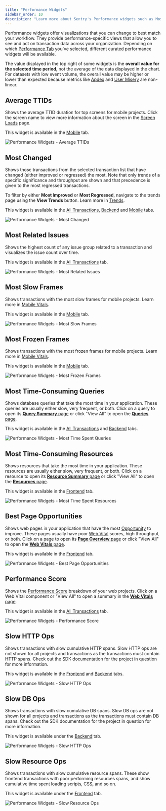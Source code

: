 ```yaml
---
title: "Performance Widgets"
sidebar_order: 10
description: "Learn more about Sentry's Performance widgets such as Most Related Issues, Most Regressed Transactions, and Slow HTTP Ops, and how they can be used to surface performance insights in your applications."
---
```


Performance widgets offer visualizations that you can change to best match your workflow. They provide performance-specific views that allow you to see and act on transaction data across your organization.
Depending on which [Performance Tab](/product/performance/filters-display/#tabs) you've selected, different curated performance widgets will be available.

<Note>

The value displayed in the top right of some widgets is the **overall value for the selected time period**, not the average of the data displayed in the chart. For datasets with low event volume, the overall value may be higher or lower than expected because metrics like [Apdex](/product/performance/metrics/#apdex) and [User Misery](/product/performance/metrics/#user-misery) are non-linear.

</Note>

## Average TTIDs

Shows the average TTID duration for top screens for mobile projects. Click the screen name to view more information about the screen in the [Screen Loads](/product/performance/mobile-vitals/screen-loads/) page.

This widget is available in the [Mobile](/product/performance/filters-display/#mobile) tab.

![Performance Widgets - Average TTIDs](./img/widgets_average_ttids.png)

## Most Changed

Shows those transactions from the selected transaction list that have changed (either improved or regressed) the most. Note that only trends of a specific significance and throughput are shown and that precedence is given to the most regressed transactions. 

To filter by either **Most Improved** or **Most Regressed**, navigate to the trends page using the **View Trends** button. Learn more in [Trends](/product/performance/trends).

This widget is available in the [All Transactions](/product/performance/filters-display/#all-transactions), [Backend](/product/performance/filters-display/#backend) and [Mobile](/product/performance/filters-display/#mobile) tabs.

![Performance Widgets - Most Changed](./img/widgets_most_changed.png)

## Most Related Issues

Shows the highest count of any issue group related to a transaction and visualizes the issue count over time.

This widget is available in the [All Transactions](/product/performance/filters-display/#all-transactions) tab.

![Performance Widgets - Most Related Issues](./img/widgets_most_related_issues.png)

## Most Slow Frames

Shows transactions with the most slow frames for mobile projects. Learn more in [Mobile Vitals](/product/performance/mobile-vitals).

This widget is available in the [Mobile](/product/performance/filters-display/#mobile) tab.

![Performance Widgets - Most Slow Frames](./img/widgets_most_slow_frames.png)

## Most Frozen Frames

Shows transactions with the most frozen frames for mobile projects. Learn more in [Mobile Vitals](/product/performance/mobile-vitals).

This widget is available in the [Mobile](/product/performance/filters-display/#mobile) tab.

![Performance Widgets - Most Frozen Frames](./img/widgets_most_frozen_frames.png)

## Most Time-Consuming Queries

Shows database queries that take the most time in your application. These queries are usually either slow, very frequent, or both. Click on a query to open its [**Query Summary** page](/product/performance/queries#query-summary-page) or click "View All" to open the [**Queries** page](/product/performance/queries#queries-page).

This widget is available in the [All Transactions](/product/performance/filters-display/#all-transactions) and [Backend](/product/performance/filters-display/#backend) tabs.

![Performance Widgets - Most Time Spent Queries](./img/widgets_most_time_spent_queries.png)

## Most Time-Consuming Resources

Shows resources that take the most time in your application. These resources are usually either slow, very frequent, or both. Click on a resource to open its [**Resource Summary** page](/product/performance/resources#resource-summary-page) or click "View All" to open the [**Resources** page](/product/performance/resources#resources-page).

This widget is available in the [Frontend](/product/performance/filters-display/#frontend) tab.

![Performance Widgets - Most Time Spent Resources](./img/widgets_most_time_spent_resources.png)

## Best Page Opportunities

Shows web pages in your application that have the most [Opportunity](/product/performance/web-vitals/#opportunity) to improve. These pages usually have poor [Web Vital](/product/performance/web-vitals/) scores, high throughput, or both. Click on a page to open its [**Page Overview** page](/product/performance/web-vitals/#page-overview) or click "View All" to open the [**Web Vitals** page](/product/performance/web-vitals/#web-vitals-page).

This widget is available in the [Frontend](/product/performance/filters-display/#frontend) tab.

![Performance Widgets - Best Page Opportunities](./img/widgets_best_page_opportunities.png)

## Performance Score

Shows the [Performance Score](/product/performance/web-vitals/#performance-score) breakdown of your web projects. Click on a Web Vital component or "View All" to open a summary in the [**Web Vitals** page](/product/performance/web-vitals/#web-vitals-page).

This widget is available in the [All Transactions](/product/performance/filters-display/#all-transactions) tab.

![Performance Widgets - Performance Score](./img/widgets_performance_score.png)

## Slow HTTP Ops

Shows transactions with slow cumulative HTTP spans. Slow HTTP ops are not shown for all projects and transactions as the transactions must contain HTTP spans. Check out the SDK documentation for the project in question for more information.

This widget is available in the [Frontend](/product/performance/filters-display/#frontend) and [Backend](/product/performance/filters-display/#backend) tabs.

![Performance Widgets - Slow HTTP Ops](./img/widgets_slow_http_ops.png)

## Slow DB Ops

Shows transactions with slow cumulative DB spans. Slow DB ops are not shown for all projects and transactions as the transactions must contain DB spans. Check out the SDK documentation for the project in question for more information.

This widget is available under the [Backend](/product/performance/filters-display/#backend) tab.

![Performance Widgets - Slow HTTP Ops](./img/widgets_slow_db_ops.png)

## Slow Resource Ops

Shows transactions with slow cumulative resource spans. These show frontend transactions with poor performing resources spans, and show cumulative time spent loading scripts, CSS, and so on.

This widget is available under the [Frontend](/product/performance/filters-display/#frontend) tab.

![Performance Widgets - Slow Resource Ops](./img/widgets_slow_resource_ops.png)
